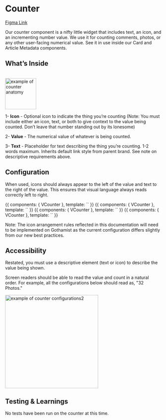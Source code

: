 
<Meta title="Components/Atoms/Counter"/>

# Counter
<a href="https://www.figma.com/file/6mNJjcAldqrElBDDFTR8ui/Whitelabel-In-Progress-PRIMARY?node-id=5351:230">Figma Link</a>


Our counter component is a nifty little widget that includes text, an icon, and an incrementing number value. We use it for counting comments, photos, or any other user-facing numerical value. See it in use inside our Card and Article Metadata components.




## What’s Inside
<br/>
 <img alt="example of counter anatomy" src="./images/Atom-Counter-Anatomy.png" width="100" />


1- **Icon** - Optional icon to indicate the thing you’re counting (Note: You must include either an icon, text, or both to give context to the value being counted. Don’t leave that number standing out by its lonesome)


2- **Value** - The numerical value of whatever is being counted.


3- **Text** - Placeholder for text describing the thing you’re counting. 1-2 words maximum. Inherits default link style from parent brand. See note on descriptive requirements above.




## Configuration

When used, icons should always appear to the left of the value and text to the right of the value. This ensures that visual language always reads correctly left to right.

<Canvas>
    <Story name="Comments">
        {{
            components: { VCounter },
            template: `<v-counter icon="comment" text="Comments" :value="40" href="http://www.google.com"/>`
        }}
    </Story>
</Canvas>

<Canvas>
    <Story name="Photos">
        {{
            components: { VCounter },
            template: `<v-counter icon="gallery" text="Photos" :value="40" href="http://www.google.com"/>`
        }}
    </Story>
</Canvas>

<Canvas>
    <Story name="NoIcon">
        {{
            components: { VCounter },
            template: `<v-counter text="Comments" :value="40" href="http://www.google.com"/>`
        }}
    </Story>
</Canvas>

<Canvas>
    <Story name="NoText">
        {{
            components: { VCounter },
            template: `<v-counter icon="comment" :value="40" href="http://www.google.com"/>`
        }}
    </Story>
</Canvas>

Note: The icon arrangement rules reflected in this documentation will need to be implemented on Gothamist as the current configuration differs slightly from our new best practices.



## Accessibility

Restated, you must use a descriptive element (text or icon) to describe the value being shown.

Screen readers should be able to read the value and count in a natural order. For example, all the configurations below should read as, "32 Photos."
<br/>

<img alt="example of counter configurations2" src="./images/Atom-Counter-Accessibility.png" width="300" />
<br/>

## Testing & Learnings

No tests have been run on the counter at this time.
